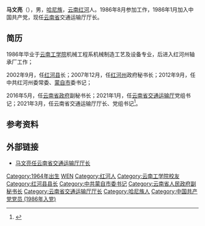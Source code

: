 '''马文亮'''（{{bd|1964年|7月}}），男，[[哈尼族|哈尼族]]，[[云南|云南]][[红河|红河]]人。1986年8月参加工作，1986年1月加入中国共产党，现任[[云南省|云南省]]交通运输厅厅长。

== 简历 ==
1986年毕业于[[云南工学院|云南工学院]]机械工程系机械制造工艺及设备专业，后进入红河州轴承厂工作；

2002年9月，任[[红河县|红河县]]长；2007年12月，任[[红河州|红河州]]政府秘书长；2012年9月，任中共红河州委常委、[[蒙自市|蒙自市]]委书记；

2016年5月，任[[云南省政府|云南省政府]]副秘书长；2021年1月，任[[云南省交通运输厅|云南省交通运输厅]]党组书记；2021年3月，任云南省交通运输厅厅长、党组书记<ref>{{Cite web|title=马文亮任云南省交通运输厅厅长 邱江不再担任(简历)_中国经济网——国家经济门户|url=http://district.ce.cn/newarea/sddy/202104/02/t20210402_36438474.shtml|accessdate=2021-04-06|work=district.ce.cn}}</ref>。
 
== 参考资料 ==
{{reflist}}
 
== 外部链接 ==
*[https://www.thepaper.cn/newsDetail_forward_12040860 马文亮任云南省交通运输厅厅长]
 
{{start box}}
{{s-gov|prc}}
{{s-before|[[邱江|邱江]]}}
{{s-title|[[云南省交通运输厅|云南省交通运输厅]]厅长|2021年3月－}}
{{s-inc}}
{{end box}}
 
{{DEFAULTSORT:M马}}
[[Category:1964年出生|Category:1964年出生]]
[[Category:马姓|WEN]]
[[Category:红河人|Category:红河人]]
[[Category:云南工学院校友|Category:云南工学院校友]]
[[Category:红河县县长|Category:红河县县长]]
[[Category:中共蒙自市委书记|Category:中共蒙自市委书记]]
[[Category:云南省人民政府副秘书长|Category:云南省人民政府副秘书长]]
[[Category:云南省交通运输厅厅长|Category:云南省交通运输厅厅长]]
[[Category:哈尼族人|Category:哈尼族人]]
[[Category:中国共产党党员_(1986年入党)|Category:中国共产党党员 (1986年入党)]]
